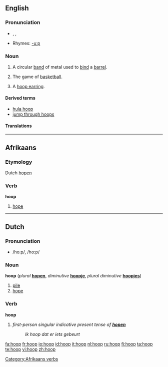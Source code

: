 {{see|hoop}}
==English==

===Pronunciation===
* {{enPR|ho͞op}}, {{IPA|/huːp/}}, {{SAMPA|/hu:p/}}
* Rhymes: [[Rhymes:English:-uːp|-uːp]]

===Noun===
{{en-noun}}

# A circular [[band]] of metal used to [[bind]] a [[barrel]].
# {{italbrac|plural}} The game of [[basketball]].
# A [[hoop earring]].

====Derived terms====
* [[hula hoop]]
* [[jump through hoops]]

====Translations====

{{trans-top|circular band of metal used to bind a barrel}}
{{trans-mid}}
{{trans-bottom}}

{{trans-top|hoops: basketball}}
{{trans-mid}}
{{trans-bottom}}

{{trans-top|large, circular earring}}
{{trans-mid}}
{{trans-bottom}}

----

==Afrikaans==

===Etymology===
Dutch [[hopen]]

===Verb===
'''hoop'''

# [[hope]]

[[Category:Afrikaans verbs]]

----

==Dutch==

===Pronunciation===
* /hoːp/, /ho:p/

===Noun===
'''hoop''' (''plural'' '''[[hopen]]''', ''diminutive'' '''[[hoopje]]''', ''plural diminutive'' '''[[hoopjes]]''')

# [[pile]]
# [[hope]]

===Verb===
'''hoop'''

# ''first-person singular indicative present tense of '''[[hopen]]'''''<!--[[hope]]-->
#: ''Ik hoop dat er iets gebeurt''<!--provide a translation, please-->

[[fa:hoop]]
[[fr:hoop]]
[[io:hoop]]
[[id:hoop]]
[[it:hoop]]
[[nl:hoop]]
[[ru:hoop]]
[[fi:hoop]]
[[ta:hoop]]
[[te:hoop]]
[[vi:hoop]]
[[zh:hoop]]